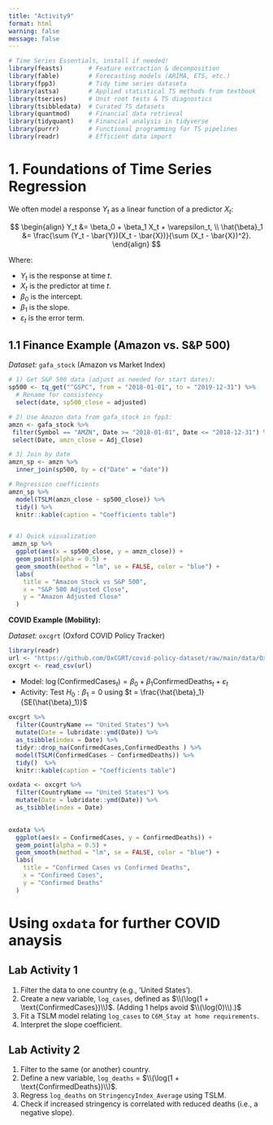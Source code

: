 ```yaml
---
title: "Activity9"
format: html
warning: false
message: false
---
```


```r
# Time Series Essentials, install if needed!
library(feasts)       # Feature extraction & decomposition
library(fable)        # Forecasting models (ARIMA, ETS, etc.)
library(fpp3)         # Tidy time series dataseta
library(astsa)        # Applied statistical TS methods from textbook
library(tseries)      # Unit root tests & TS diagnostics
library(tsibbledata)  # Curated TS datasets
library(quantmod)     # Financial data retrieval
library(tidyquant)    # Financial analysis in tidyverse
library(purrr)        # Functional programming for TS pipelines
library(readr)        # Efficient data import
```



# 1. Foundations of Time Series Regression

We often model a response $Y_t$ as a linear function of a predictor $X_t$:

$$
\begin{align}
Y_t &= \beta_0 + \beta_1 X_t + \varepsilon_t, \\
\hat{\beta}_1 &= \frac{\sum (Y_t - \bar{Y})(X_t - \bar{X})}{\sum (X_t - \bar{X})^2}.
\end{align}
$$

Where:

- $Y_t$ is the response at time $t$.
- $X_t$ is the predictor at time $t$.
- $\beta_0$ is the intercept.
- $\beta_1$ is the slope.
- $\varepsilon_t$ is the error term.

## 1.1 Finance Example (Amazon vs. S&P 500)

*Dataset:* `gafa_stock` (Amazon vs Market Index)  

```r
# 1) Get S&P 500 data (adjust as needed for start dates):
sp500 <- tq_get("^GSPC", from = "2018-01-01", to = "2019-12-31") %>%
  # Rename for consistency
  select(date, sp500_close = adjusted)

# 2) Use Amazon data from gafa_stock in fpp3:
amzn <- gafa_stock %>%
 filter(Symbol == "AMZN", Date >= "2018-01-01", Date <= "2018-12-31") %>%
 select(Date, amzn_close = Adj_Close)

# 3) Join by date
amzn_sp <- amzn %>%
  inner_join(sp500, by = c("Date" = "date")) 

# Regression coefficients
amzn_sp %>% 
  model(TSLM(amzn_close ~ sp500_close)) %>% 
  tidy() %>% 
  knitr::kable(caption = "Coefficients table")


# 4) Quick visualization
 amzn_sp %>%
  ggplot(aes(x = sp500_close, y = amzn_close)) +
  geom_point(alpha = 0.5) +
  geom_smooth(method = "lm", se = FALSE, color = "blue") +
  labs(
    title = "Amazon Stock vs S&P 500",
    x = "S&P 500 Adjusted Close",
    y = "Amazon Adjusted Close"
  )
```

**COVID Example (Mobility):**  

*Dataset:* `oxcgrt` (Oxford COVID Policy Tracker)  

```r
library(readr)
url <- "https://github.com/OxCGRT/covid-policy-dataset/raw/main/data/OxCGRT_compact_national_v1.csv"
oxcgrt <- read_csv(url)
```


- Model: $\log(\text{ConfirmedCases}_t) = \beta_0 + \beta_1\text{ConfirmedDeaths}_t + \varepsilon_t$  
- Activity: Test $H_0: \beta_1=0$ using $t = \frac{\hat{\beta}_1}{SE(\hat{\beta}_1)}$  

```r
oxcgrt %>% 
  filter(CountryName == "United States") %>% 
  mutate(Date = lubridate::ymd(Date)) %>% 
  as_tsibble(index = Date) %>% 
  tidyr::drop_na(ConfirmedCases,ConfirmedDeaths ) %>% 
  model(TSLM(ConfirmedCases ~ ConfirmedDeaths)) %>% 
  tidy()  %>% 
  knitr::kable(caption = "Coefficients table")
```


```r
oxdata <- oxcgrt %>% 
  filter(CountryName == "United States") %>% 
  mutate(Date = lubridate::ymd(Date)) %>% 
  as_tsibble(index = Date) 
  

oxdata %>% 
  ggplot(aes(x = ConfirmedCases, y = ConfirmedDeaths)) +
  geom_point(alpha = 0.5) +
  geom_smooth(method = "lm", se = FALSE, color = "blue") +
  labs(
    title = "Confirmed Cases vs Confirmed Deaths",
    x = "Confirmed Cases",
    y = "Confirmed Deaths"
  )
```


#  Using `oxdata` for further COVID anaysis

## Lab Activity 1

1. Filter the data to one country (e.g., 'United States').
2. Create a new variable, `log_cases`, defined as $\\(\log(1 + \text{ConfirmedCases})\\)$. 
   (Adding 1 helps avoid $\\(\log(0)\\).)$
3. Fit a TSLM model relating `log_cases` to `C6M_Stay at home requirements`.
4. Interpret the slope coefficient.

<!--

### Solution

```r
# Filter & transform
exercise1_data <- oxcgrt %>%
  filter(CountryName == 'United States') %>%
  mutate(
    Date = ymd(Date),
    log_cases = log(1 + ConfirmedCases)
  ) %>%
  as_tsibble(index = Date) %>%
  drop_na(log_cases, `C6M_Stay at home requirements`)

# Fit TSLM
ex1_model <- exercise1_data %>%
  model(tslm_ex1 = TSLM(log_cases ~ `C6M_Stay at home requirements`))

# Summaries
ex1_model %>% tidy(tslm_ex1) %>% knitr::kable()
ex1_model %>% glance(tslm_ex1) %>% knitr::kable()
```

-->


## Lab Activity 2

1. Filter to the same (or another) country.
2. Define a new variable, `log_deaths` = $\\(\log(1 + \text{ConfirmedDeaths})\\)$.
3. Regress `log_deaths` on `StringencyIndex_Average` using TSLM.
4. Check if increased stringency is correlated with reduced deaths (i.e., a negative slope).

<!--

### Solution

```r
# Filter & transform
exercise2_data <- oxcgrt %>%
  filter(CountryName == 'United States') %>%
  mutate(
    Date = ymd(Date),
    log_deaths = log(1 + ConfirmedDeaths)
  ) %>%
  as_tsibble(index = Date) %>%
  drop_na(log_deaths, StringencyIndex_Average)

# Fit TSLM
ex2_model <- exercise2_data %>%
  model(tslm_ex2 = TSLM(log_deaths ~ StringencyIndex_Average))

# Summaries
ex2_model %>% tidy(tslm_ex2)  %>% knitr::kable()
ex2_model %>% glance(tslm_ex2)  %>% knitr::kable()
```


-->

